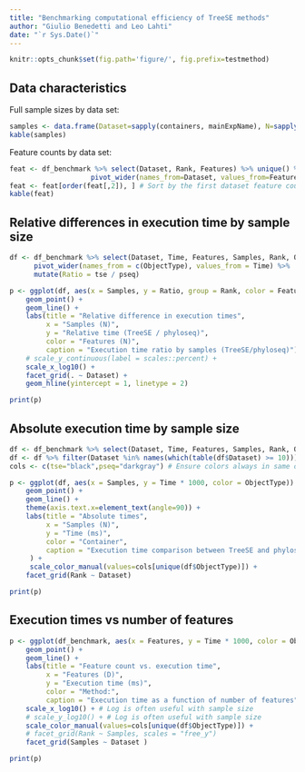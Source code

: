 ```yaml
---
title: "Benchmarking computational efficiency of TreeSE methods"
author: "Giulio Benedetti and Leo Lahti"
date: "`r Sys.Date()`"
---
```



```r
knitr::opts_chunk$set(fig.path='figure/', fig.prefix=testmethod)
```

## Data characteristics


Full sample sizes by data set:

```r
samples <- data.frame(Dataset=sapply(containers, mainExpName), N=sapply(containers, ncol)) %>% arrange(N)
kable(samples)
```

Feature counts by data set:

```r
feat <- df_benchmark %>% select(Dataset, Rank, Features) %>% unique() %>%
                    pivot_wider(names_from=Dataset, values_from=Features, values_fill=0)
feat <- feat[order(feat[,2]), ] # Sort by the first dataset feature counts
kable(feat)
```


## Relative differences in execution time by sample size

```r
df <- df_benchmark %>% select(Dataset, Time, Features, Samples, Rank, ObjectType) %>% 
      pivot_wider(names_from = c(ObjectType), values_from = Time) %>% 
      mutate(Ratio = tse / pseq) 

p <- ggplot(df, aes(x = Samples, y = Ratio, group = Rank, color = Features)) + 
    geom_point() + 
    geom_line() +
    labs(title = "Relative difference in execution times",
         x = "Samples (N)",
         y = "Relative time (TreeSE / phyloseq)",
         color = "Features (N)",
         caption = "Execution time ratio by samples (TreeSE/phyloseq)") +
    # scale_y_continuous(label = scales::percent) +
    scale_x_log10() +
    facet_grid(. ~ Dataset) + 
    geom_hline(yintercept = 1, linetype = 2) 

print(p)
```



## Absolute execution time by sample size

```r
df <- df_benchmark %>% select(Dataset, Time, Features, Samples, Rank, ObjectType)
df <- df %>% filter(Dataset %in% names(which(table(df$Dataset) >= 10)))
cols <- c(tse="black",pseq="darkgray") # Ensure colors always in same order

p <- ggplot(df, aes(x = Samples, y = Time * 1000, color = ObjectType)) + 
    geom_point() + 
    geom_line() +
    theme(axis.text.x=element_text(angle=90)) + 
    labs(title = "Absolute times",
         x = "Samples (N)",
         y = "Time (ms)",
         color = "Container",
         caption = "Execution time comparison between TreeSE and phyloseq."
	 ) +
	 scale_color_manual(values=cols[unique(df$ObjectType)]) + 
    facet_grid(Rank ~ Dataset) 

print(p)
```


## Execution times vs number of features

```r
p <- ggplot(df_benchmark, aes(x = Features, y = Time * 1000, color = ObjectType)) + 
    geom_point() + 
    geom_line() +
    labs(title = "Feature count vs. execution time",
         x = "Features (D)",
         y = "Execution time (ms)",
         color = "Method:",
         caption = "Execution time as a function of number of features") +
    scale_x_log10() + # Log is often useful with sample size
    # scale_y_log10() + # Log is often useful with sample size
    scale_color_manual(values=cols[unique(df$ObjectType)]) +     
    # facet_grid(Rank ~ Samples, scales = "free_y")
    facet_grid(Samples ~ Dataset )    

print(p)
```



